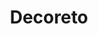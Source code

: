 ---
slug: decoreto
link: /projects/decoreto/
category: 'projects'
title: Decoreto
publicData: Sep 11th 2020
pagesCount: 11
pages: 
        - page:
            - image: ../../assets/images/projects/project-0-openfactoring/1.jpg
            - title: Главная,
        - page:
            - image: ../../assets/images/projects/project-0-openfactoring/1.jpg
            - title: Категории,
        - page:
            - image: ../../assets/images/projects/project-0-openfactoring/1.jpg
            - title: Доставка,
        - page:
            - image: ../../assets/images/projects/project-0-openfactoring/1.jpg
            - title: Фрезеровка,
        - page:
            - image: ../../assets/images/projects/project-0-openfactoring/1.jpg
            - title: Контакты,
        - page:
            - image: ../../assets/images/projects/project-0-openfactoring/1.jpg
            - title: Мебель,
        - page:
            - image: ../../assets/images/projects/project-0-openfactoring/1.jpg
            - title: Компании,
        - page:
            - image: ../../assets/images/projects/project-0-openfactoring/1.jpg
            - title: Партнерам,
        - page:
            - image: ../../assets/images/projects/project-0-openfactoring/1.jpg
            - title: Перегородки,
        - page:
            - image: ../../assets/images/projects/project-0-openfactoring/1.jpg
            - title: Модальное окно,
        - page:
            - image: ../../assets/images/projects/project-0-openfactoring/1.jpg
            - title: Продукты
sortIdx: 330
---
